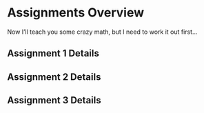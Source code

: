 # Assignments Overview

Now I'll teach you some crazy math, but I need to work it out first...

## Assignment 1 Details

## Assignment 2 Details

## Assignment 3 Details